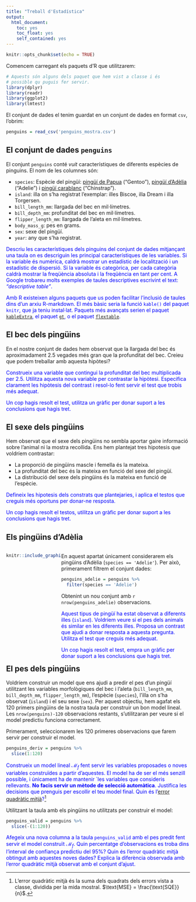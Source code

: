 ```yaml
---
title: "Treball d'Estadística"
output:
  html_document:
    toc: yes
    toc_float: yes
    self_contained: yes
---
```


```r
knitr::opts_chunk$set(echo = TRUE)
```

Comencem carregant els paquets d'R que utilitzarem:

```r
# Aquests són alguns dels paquet que hem vist a classe i és
# possible qu puguis fer servir.
library(dplyr)
library(readr)
library(ggplot2)
library(lmtest)
```

El conjunt de dades el tenim guardat en un conjunt de dades en format `csv`, l'obrim:

```r
penguins = read_csv('penguins_mostra.csv')
```

## El conjunt de dades `penguins`

El conjunt `penguins` conté _vuit_ característiques de diferents espècies de pinguins. El nom de les columnes són:

* `species`: Espècie del pingüí: [pingüí de Papua](https://ca.wikipedia.org/wiki/Ping%C3%BC%C3%AD_de_corona_blanca) ("Gentoo"), [pingüí d'Adèlia](https://ca.wikipedia.org/wiki/Ping%C3%BC%C3%AD_de_corona_blanca) ("Adelie") i [pingüí carablanc](https://ca.wikipedia.org/wiki/Ping%C3%BC%C3%AD_carablanc) ("Chinstrap").
* `island`: illa on s'ha registrat l'exemplar: illes Biscoe, illa Dream i illa Torgersen.
* `bill_length_mm`: llargada del bec en mil·límetres.
* `bill_depth_mm`: profunditat del bec en mil·límetres.
* `flipper_length_mm`: llargada de l'aleta en mil·límetres.
* `body_mass_g`: pes en grams.
* `sex`: sexe del pingüí.
* `year`: any que s'ha registrat.

<p style="color:blue;">Descriu les característiques dels pinguins del conjunt de dades mitjançant una taula on es descriguin les principal característiques de les variables. Si la variable és numèrica, caldrà mostrar un estadístic de localització i un estadístic de dispersió. Si la variable és categòrica, per cada categòria caldrà mostrar la freqüència absoluta i la freqüència en tant per cent. A Google trobareu molts exemples de taules descriptives escrivint el text: _"descriptive table"_.</p>

<p style="color:blue;">Amb R existeixen alguns paquets que us poden facilitar l'inclusió de taules dins d'un arxiu R-markdown. El més bàsic seria la funció `kable()` del paquet `knitr`, que ja teniu instal·lat. Paquets més avançats serien el paquet [`kableExtra`](https://cran.r-project.org/web/packages/kableExtra/vignettes/awesome_table_in_html.html), el paquet [`gt`](https://gt.rstudio.com/), o el paquet [`flextable`](https://davidgohel.github.io/flextable/).</p>

## El bec dels pingüins

En el nostre conjunt de dades hem observat que la llargada del bec és aproximadament 2.5 vegades més gran que la profunditat del bec. Creieu que podem treballar amb aquesta hipòtesi?

<p style="color:blue;">Construeix una variable que contingui la profunditat del bec multiplicada per 2.5. Utilitza aquesta nova variable per contrastar la hipòtesi. Especifica clarament les hipòtesis del contrast i resol-lo fent servir el test que trobis més adequat.</p>

<p style="color:blue;">Un cop hagis resolt el test, utilitza un gràfic per donar suport a les conclusions que hagis tret.</p> 


## El sexe dels pingüins

Hem observat que el sexe dels pingüins no sembla aportar gaire informació sobre l'animal ni la mostra recollida. Ens hem plantejat tres hipotesis que voldríem contrastar:

* La proporció de pingüins mascle i femella és la mateixa.
* La profunditat del bec és la mateixa en funció del sexe del pingüí.
* La distribució del sexe dels pingüins és la mateixa en funció de l'espècie.

<p style="color:blue;">Defineix les hipotesis dels constrats que plantejaries, i aplica el testos que creguis més oportuns per donar-ne resposta.</p>

<p style="color:blue;">Un cop hagis resolt el testos, utilitza un gràfic per donar suport a les conclusions que hagis tret.</p>

## Els pingüins d'Adèlia

<div style="float: left; width: 30%;">

```r
knitr::include_graphics('adelie.jpg')
```

</div>

<div style="float: left; width: 70%;">

En aquest apartat únicament considerarem els pingüins d'Adèlia (`species == 'Adelie'`). Per això, primerament filtrem el conjunt dades:

```r
penguins_adelie = penguins %>%
  filter(species == 'Adelie')
```

Obtenint un nou conjunt amb `r nrow(penguins_adelie)` observacions.

<p style="color:blue;">Aquest tipus de pingüí ha estat observat a diferents illes (`island`). Voldríem veure si el pes dels animals és similar en les diferents illes. Proposa un contrast que ajudi a donar resposta a aquesta pregunta. Utilitza el test que creguis més adequat.</p>

<p style="color:blue;">Un cop hagis resolt el test, empra un gràfic per donar suport a les conclusions que hagis tret.</p>

</div>





## El pes dels pingüins

Voldríem construir un model que ens ajudi a predir el pes d'un pingüí utilitzant les variables morfològiques del bec i l'aleta (`bill_length_mm`, `bill_depth_mm`, `flipper_length_mm`), l'espècie (`species`), l'illa on s'ha observat (`island`) i el seu sexe (`sex`). Per aquest objectiu, hem agafat els 120 primers pingüins de la nostra taula per construir un bon model lineal. Les `nrow(penguins)-120` observacions restants, s'utilitzaran per veure si el model predictiu funciona correctament.

Primerament, seleccionarem les 120 primeres observacions que farem servir per construir el model.

```r
penguins_deriv = penguins %>%
  slice(1:120)
```

<p style="color:blue;">Construeix un model lineal $\mathcal{M}_f$ fent servir les variables proposades o noves variables construïdes a partir d'aquestes. El model ha de ser el més senzill possible, i únicament ha de mantenir ´les variables que consideris rellevants. __No facis servir un mètode de selecció automàtica__. Justifica les decisions que prenguis per escollir el teu model final. Quin és l'[error quadràtic mitjà](https://en.wikipedia.org/wiki/Mean_squared_error)?^[L'error quadràtic mitjà és la suma dels quadrats dels errors vista a classe, dividida per la mida mostral. $\text{MSE} = \frac{\text{SQE}}{n}$.]</p>

Utilitzant la taula amb els pingüins no utilitzats per construir el model:

```r
penguins_valid = penguins %>%
  slice(-(1:120))
```

<p style="color:blue;">Afegeix una nova columna a la taula `penguins_valid` amb el pes predit fent servir el model construït $\mathcal{M}_f$. Quin percentatge d'observacions es troba dins l'interval de confiança predictiu del 95%? Quin és l'error quadràtic mitjà obtingut amb aquestes noves dades? Explica la diferència observada amb l'error quadràtic mitjà observat amb el conjunt d'ajust.</p>

